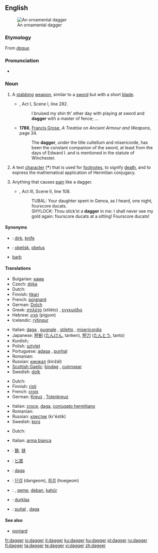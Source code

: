 {{wikipedia|dab=dagger (disambiguation)|dagger}}
==English==
[[Image:Dagger_India_Louvre_MR13434.jpg|thumb|An ornamental dagger]]

===Etymology===
From {{OF.}} ''[[dague]]''.

===Pronunciation===
* {{rhymes|æɡə(r)}}

===Noun===
{{wikipedia}}
{{en-noun}}

# {{context|weapon}}  A [[stab]]bing [[weapon]], similar to a [[sword]] but with a short [[blade]].
#* {{RQ:Shakespeare Wives}}, Act I, Scene I, line 282.
#*: I bruised my shin th’ other day with playing at sword and '''dagger''' with a master of fence; ...
#* '''1786''', [[w:Francis Grose|Francis Grose]], ''A Treatise on Ancient Armour and Weapons'', page 34.
#*: The '''dagger''', under the title cultellum and misericorde, has been the constant companion of the sword, at least from the days of Edward I. and is mentioned in the statute of Winchester.
# A text [[character]] ('''†''') that is used for [[footnote]]s, to signify [[death]], and to express the mathematical application of Hermitian conjugacy.
# {{rfd-sense}} {{figurative}} Anything that causes [[pain]] like a dagger.
#* {{RQ:Shakespeare Merchant}}, Act III, Scene II, line 108.
#*: TUBAL: Your daughter spent in Genoa, as I heard, one night, fourscore ducats.
#*: SHYLOCK: Thou stick’st a '''dagger''' in me: I shall never see my gold again: fourscore ducats at a sitting! Fourscore ducats!

====Synonyms====
* {{italbrac|stabbing weapon}}: [[dirk]], [[knife]]
* {{italbrac|text character}}: [[obelisk]], [[obelus]]
* {{italbrac|anything that causes pain like a dagger}} [[barb]]

====Translations====
{{trans-top|a stabbing weapon}}
*Bulgarian: [[кама]] {{f}}
*Czech: [[dýka]] {{f}}
*Dutch: {{t+|nl|dolk|m}}
*Finnish: [[tikari]]
*French: [[poignard]] {{m}}
*German: [[Dolch]] {{m}}
*Greek: [[στιλέτο]] (stiléto) {{n}}, [[εγχειρίδιο]] {{n}}
*Hebrew: [[פגיון]] (pigyon) {{m}}
*Icelandic: [[rýtingur]] {{m}}
{{trans-mid}}
*Italian: [[daga]] {{f}}, [[pugnale]] {{m}}, [[stiletto]] {{m}}, [[misericordia]] {{f}}
*Japanese: [[短剣]] ([[たんけん]], tanken), [[短刀]] ([[たんとう]], tanto)
*Kurdish; {{KUchar|[[ده‌بان]]}}
*Polish: [[sztylet]] {{m}}
*Portuguese: [[adaga]] {{f}}, [[punhal]] {{m}}
*Romanian: {{t|ro|pumnal|n}}
*Russian: [[кинжал]] (kinžál) {{m}}
*[[Scottish Gaelic]]: [[biodag]] {{f}}, [[cuinnsear]] {{m}}
*Swedish: [[dolk]] {{c}}
{{trans-bottom}}

{{trans-top|a text character}}
*Dutch: {{t+|nl|kruis|n}}
*Finnish: [[risti]]
*French: [[croix]] {{f}}
*German: [[Kreuz]] {{n}}, [[Totenkreuz]]
{{trans-mid}}
*Italian: [[croce]], [[daga]], [[coniugato hermitiano]] {{f}}
*Romanian: {{t|ro|semn de carte|n}}
*Russian: [[крестик]] (kr'éstik) {{m}}
*Swedish: [[kors]] {{n}}
{{trans-bottom}}

{{trans-top|anything that causes pain like a dagger}}
*Dutch: {{t+|nl|dolk|m}}
{{trans-mid}}
*Italian: [[arma bianca]]
{{trans-bottom}}

{{checktrans}}
{{trans-top|Translations to be categorized}}
*{{ttbc|CJK Characters}}: [[鋏]], [[铗]]
*{{ttbc|Chinese}}: [[匕首]]
*{{ttbc|Interlingua}}: [[daga]]
{{trans-mid}}
*{{ttbc|Korean}}: [[단검]] (dangeom), [[회검]] (hoegeom)
*{{ttbc|Kurdish}}: {{t|ku|xencer}} {{f}}, [[qeme]], [[deban]], [[kahûr]]
*{{ttbc|Lithuanian}}: [[durklas]] {{m}}
*{{ttbc|Spanish}}: [[puñal]] {{m}}, [[daga]] {{f}}
{{trans-bottom}}

====See also====
*[[poniard]]

[[fr:dagger]]
[[io:dagger]]
[[it:dagger]]
[[ku:dagger]]
[[hu:dagger]]
[[pl:dagger]]
[[ru:dagger]]
[[fi:dagger]]
[[ta:dagger]]
[[te:dagger]]
[[vi:dagger]]
[[zh:dagger]]